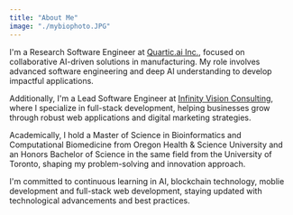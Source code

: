 ```yaml
---
title: "About Me"
image: "./mybiophoto.JPG"
---
```



I'm a Research Software Engineer at <a href="https://www.quartic.ai/" target="_blank" rel="" aria-label="External Link"><Underlining>Quartic.ai Inc.</Underlining></a>, focused on collaborative AI-driven solutions in manufacturing. My role involves advanced software engineering and deep AI understanding to develop impactful applications.

Additionally, I'm a Lead Software Engineer at <a href="https://www.infinityvc.ca/" target="_blank" rel="" aria-label="External Link"><Underlining>Infinity Vision Consulting</Underlining></a>, where I specialize in full-stack development, helping businesses grow through robust web applications and digital marketing strategies.

Academically, I hold a Master of Science in Bioinformatics and Computational Biomedicine from Oregon Health & Science University and an Honors Bachelor of Science in the same field from the University of Toronto, shaping my problem-solving and innovation approach.

I'm committed to continuous learning in AI, blockchain technology, moblie development and full-stack web development, staying updated with technological advancements and best practices.
